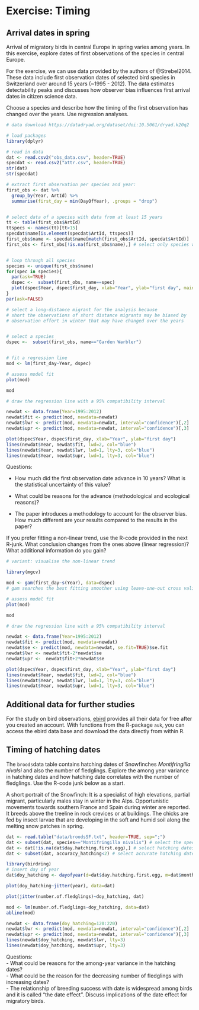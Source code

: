 # Exercise: Timing {#exctiming}

## Arrival dates in spring


Arrival of migratory birds in central Europe in spring varies among years. In this exercise, explore dates of first observations of the species in central Europe.


For the exercise, we can use data provided by the authors of @Strebel2014. These data include first observation dates of selected bird species in Switzerland over around 15 years (~1995 - 2012). The data estimates detectability peaks and discusses how observer bias influences first arrival dates in citizen science data.  

Choose a species and describe how the timing of the first observation has changed over the years. Use regression analyses.  


```r

# data download https://datadryad.org/dataset/doi:10.5061/dryad.k20q2  (source: https://besjournals.onlinelibrary.wiley.com/doi/full/10.1111/2041-210X.12175)

# load packages
library(dplyr)

# read in data
dat <- read.csv2("obs_data.csv", header=TRUE)
specdat <- read.csv2("attr.csv", header=TRUE)
str(dat)
str(specdat)

# extract first observation per species and year:
first_obs <- dat %>%
  group_by(Year, ArtId) %>%
  summarise(first_day = min(DayOfYear), .groups = "drop")


# select data of a species with data from at least 15 years
tt <- table(first_obs$ArtId)
ttspecs <- names(tt)[tt>15]
specdat$name[is.element(specdat$ArtId, ttspecs)]
first_obs$name <- specdat$name[match(first_obs$ArtId, specdat$ArtId)]
first_obs <- first_obs[!is.na(first_obs$name),] # select only species with enough data


# loop through all species
species <- unique(first_obs$name)
for(spec in species){
  par(ask=TRUE)
  dspec <-  subset(first_obs, name==spec)
  plot(dspec$Year, dspec$first_day, xlab="Year", ylab="first day", main=spec)
}
par(ask=FALSE)

# select a long-distance migrant for the analysis because 
# short the observations of short distance migrants may be biased by 
# observation effort in winter that may have changed over the years


# select a species
dspec <-  subset(first_obs, name=="Garden Warbler")


# fit a regression line
mod <- lm(first_day~Year, dspec)

# assess model fit
plot(mod)

mod

# draw the regression line with a 95% compatibility interval

newdat <- data.frame(Year=1995:2012)
newdat$fit <- predict(mod, newdata=newdat)
newdat$lwr <- predict(mod, newdata=newdat, interval="confidence")[,2]
newdat$upr <- predict(mod, newdata=newdat, interval="confidence")[,3]

plot(dspec$Year, dspec$first_day, xlab="Year", ylab="first day")
lines(newdat$Year, newdat$fit, lwd=2, col="blue")
lines(newdat$Year, newdat$lwr, lwd=1, lty=3, col="blue")
lines(newdat$Year, newdat$upr, lwd=1, lty=3, col="blue")

```


Questions:  

- How much did the first observation date advance in 10 years? What is the statistical uncertainty of this value?  

- What could be reasons for the advance (methodological and ecological reasons)?  

- The paper introduces a methodology to account for the observer bias. How much different are your results compared to the results in the paper?  

If you prefer fitting a non-linear trend, use the R-code provided in the next R-junk. What conclusion changes from the ones above (linear regression)? What additional information do you gain? 


```r
# variant: visualise the non-linear trend

library(mgcv)

mod <- gam(first_day~s(Year), data=dspec)
# gam searches the best fitting smoother using leave-one-out cross validation

# assess model fit
plot(mod)

mod

# draw the regression line with a 95% compatibility interval

newdat <- data.frame(Year=1995:2012)
newdat$fit <- predict(mod, newdata=newdat)
newdat$se <- predict(mod, newdata=newdat, se.fit=TRUE)$se.fit
newdat$lwr <- newdat$fit-2*newdat$se
newdat$upr <-  newdat$fit+2*newdat$se

plot(dspec$Year, dspec$first_day, xlab="Year", ylab="first day")
lines(newdat$Year, newdat$fit, lwd=2, col="blue")
lines(newdat$Year, newdat$lwr, lwd=1, lty=3, col="blue")
lines(newdat$Year, newdat$upr, lwd=1, lty=3, col="blue")


```



## Additional data for further studies

For the study on bird observations, [ebird](https://ebird.org/data/download) provides all their data for free after you created an account. With functions from the R-package `auk`, you can access the ebird data base and download the data directly from within R.


## Timing of hatching dates

The `broods`data table contains hatching dates of Snowfinches *Montifringilla nivalsi* and also the number of fledglings. Explore the among year variance in hatching dates and how hatching date correlates with the number of fledglings. Use the R-code junk below as a start.   

A short portrait of the Snowfinch: It is a specialist of high elevations, partial migrant, particularly males stay in winter in the Alps. Opportunistic movements towards southern France and Spain during winter are reported. It breeds above the treeline in rock crevices or at buildings. The chicks are fed by insect larvae that are developing in the soft and humid soil along the melting snow patches in spring. 

```r

dat <- read.table("data/broodsSF.txt", header=TRUE, sep=";")
dat <- subset(dat, species=="Montifringilla nivalis") # select the species
dat <- dat[!is.na(dat$day.hatching.first.egg),] # select hatching dates
dat <- subset(dat, accuracy_hatching<2) # select accurate hatching dates (we do not know the exact hatching dates of all the broods)

library(birdring)
# insert day of year
dat$doy_hatching <- dayofyear(d=dat$day.hatching.first.egg, m=dat$month.hatching.first.egg, y=dat$year)

plot(doy_hatching~jitter(year), data=dat)

plot(jitter(number.of.fledglings)~doy_hatching, dat)

mod <- lm(number.of.fledglings~doy_hatching, data=dat)
abline(mod)

newdat <- data.frame(doy_hatching=120:220)
newdat$lwr <- predict(mod, newdata=newdat, interval="confidence")[,2]
newdat$upr <- predict(mod, newdata=newdat, interval="confidence")[,3]
lines(newdat$doy_hatching, newdat$lwr, lty=3)
lines(newdat$doy_hatching, newdat$upr, lty=3)

```

Questions:  
- What could be reasons for the among-year variance in the hatching dates?  
- What could be the reason for the decreasing number of fledglings with increasing dates?   
- The relationship of breeding success with date is widespread among birds and it is called "the date effect". Discuss implications of the date effect for migratory birds. 


 